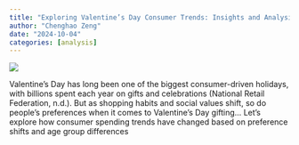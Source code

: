 ```yaml
---
title: "Exploring Valentine’s Day Consumer Trends: Insights and Analysis"
author: "Chenghao Zeng"
date: "2024-10-04"
categories: [analysis]
---
```


![](thumbnail.jpg)


Valentine’s Day has long been one of the biggest consumer-driven holidays, with billions spent each year on gifts and celebrations (National Retail Federation, n.d.). But as shopping habits and social values shift, so do people's preferences when it comes to Valentine’s Day gifting... Let's explore how consumer spending trends have changed based on preference shifts and age group differences



